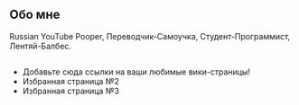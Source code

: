 == Обо мне ==

Russian YouTube Pooper, Переводчик-Самоучка, Студент-Программист, Лентяй-Балбес. 

==  ==

* Добавьте сюда ссылки на ваши любимые вики-страницы!
* Избранная страница №2
* Избранная страница №3